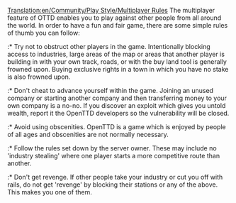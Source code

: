 [[Translation:en/Community/Play Style/Multiplayer Rules]]
The multiplayer feature of OTTD enables you to play against other people from all around the world. In order to have a fun and fair game, there are some simple rules of thumb you can follow:

:* Try not to obstruct other players in the game. Intentionally blocking access to industries, large areas of the map or areas that another player is building in with your own track, roads, or with the buy land tool is generally frowned upon. Buying exclusive rights in a town in which you have no stake is also frowned upon.

:* Don't cheat to advance yourself within the game. Joining an unused company or starting another company and then transferring money to your own company is a no-no. If you discover an exploit which gives you untold wealth, report it the OpenTTD developers so the vulnerability will be closed.

:* Avoid using obscenities. OpenTTD is a game which is enjoyed by people of all ages and obscenities are not normally necessary.

:* Follow the rules set down by the server owner. These may include no 'industry stealing' where one player starts a more competitive route than another.

:* Don't get revenge. If other people take your industry or cut you off with rails, do not get 'revenge' by blocking their stations or any of the above. This makes you one of them.